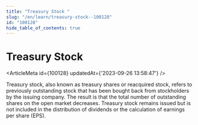 ```yaml
---
title: "Treasury Stock "
slug: "/en/learn/treasury-stock--100128"
id: "100128"
hide_table_of_contents: true
---
```



# Treasury Stock 

<ArticleMeta id={100128} updatedAt={'2023-09-26 13:58:47'} />
<div className='border-solid border-b border-t-0 my-4 border-[var(--ifm-color-gray-300)]' />

Treasury stock, also known as treasury shares or reacquired stock, refers to previously outstanding stock that has been bought back from stockholders by the issuing company. The result is that the total number of outstanding shares on the open market decreases. Treasury stock remains issued but is not included in the distribution of dividends or the calculation of earnings per share (EPS).
